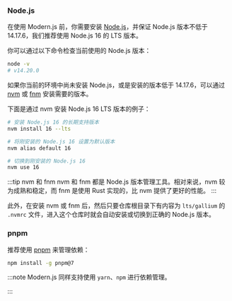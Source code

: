 ### Node.js

在使用 Modern.js 前，你需要安装 [Node.js](https://nodejs.org/)，并保证 Node.js 版本不低于 14.17.6，我们推荐使用 Node.js 16 的 LTS 版本。

你可以通过以下命令检查当前使用的 Node.js 版本：

```bash
node -v
# v14.20.0
```

如果你当前的环境中尚未安装 Node.js，或是安装的版本低于 14.17.6，可以通过 [nvm](https://github.com/nvm-sh/nvm) 或 [fnm](https://github.com/Schniz/fnm) 安装需要的版本。

下面是通过 nvm 安装 Node.js 16 LTS 版本的例子：

```bash
# 安装 Node.js 16 的长期支持版本
nvm install 16 --lts

# 将刚安装的 Node.js 16 设置为默认版本
nvm alias default 16

# 切换到刚安装的 Node.js 16
nvm use 16
```

:::tip nvm 和 fnm
nvm 和 fnm 都是 Node.js 版本管理工具。相对来说，nvm 较为成熟和稳定，而 fnm 是使用 Rust 实现的，比 nvm 提供了更好的性能。
:::

此外，在安装 nvm 或 fnm 后，然后只要仓库根目录下有内容为 `lts/gallium` 的 `.nvmrc` 文件，进入这个仓库时就会自动安装或切换到正确的 Node.js 版本。

### pnpm

推荐使用 [pnpm](https://pnpm.io/installation) 来管理依赖：

```bash
npm install -g pnpm@7
```

:::note
Modern.js 同样支持使用 `yarn`、`npm` 进行依赖管理。

:::
